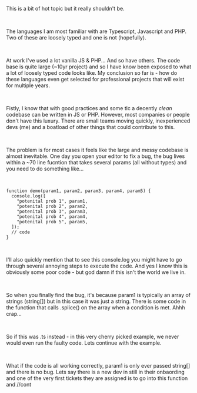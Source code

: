 
<Layout>

<BlogHeader
  title="Learning better languages"
  date=""
  author="Lachlan Stephan"
  headMeta="Learning better languages"
/>

This is a bit of hot topic but it really shouldn't be.

<br />

The languages I am most familiar with are Typescript, Javascript and PHP. Two of these are loosely typed and one is not (hopefully).

<br />

At work I've used a lot vanilla JS & PHP... And so have others. The code base is quite large (~10yr project) and so I have know been exposed to what a lot of loosely typed code looks like. My conclusion so far is - how do these languages even get selected for professional projects that will exist for multiple years.

<br />

Fistly, I know that with good practices and some tlc a decently *clean* codebase can be written in JS or PHP. However, most companies or people don't have this luxury. There are small teams moving quickly, inexperienced devs (me) and a boatload of other things that could contribute to this.

<br />

The problem is for most cases it feels like the large and messy codebase is almost inevitable. One day you open your editor to fix a bug, the bug lives within a ~70 line fucntion that takes several params (all without types) and you need to do something like... 

<br />

``` 
function demo(param1, param2, param3, param4, param5) {
  console.log([
    "potenital prob 1", param1,
    "potenital prob 2", param2,
    "potenital prob 3", param3,
    "potenital prob 4", param4,
    "potenital prob 5", param5,
  ]);
  // code 
}

``` 
<br />

I'll also quickly mention that to see this console.log you might have to go through several annoying steps to execute the code. And yes I know this is obviously some poor code - but god damn if this isn't the world we live in.

<br />

So when you finally find the bug, it's because param1 is typically an array of strings (string[]) but in this case it was just a string. There is some code in the function that calls .splice() on the array when a condition is met. Ahhh crap...

<br />

So if this was .ts instead - in this very cherry picked example, we never would even run the faulty code. Lets continue with the example.

<br />

What if the code is all working correctly, param1 is only ever passed string[] and there is no bug. Lets say there is a new dev in still in their onbaording and one of the very first tickets they are assigned is to go into this function and //cont

  
<Footer />

</Layout>
